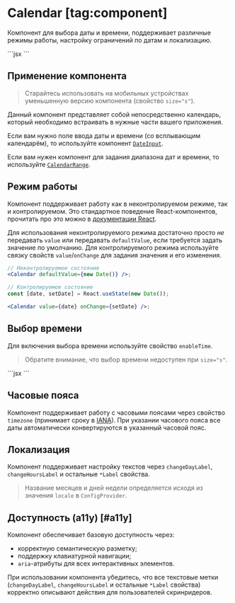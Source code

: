 <Overview group="dates">

# Calendar [tag:component]

Компонент для выбора даты и времени, поддерживает различные режимы работы, настройку ограничений по датам и локализацию.

</Overview>

<Playground>
  ```jsx
  <Calendar />
  ```
</Playground>

## Применение компонента

> Старайтесь использовать на мобильных устройствах уменьшенную версию компонента (свойство `size="s"`).

Данный компонент представляет собой непосредственно календарь, который необходимо встраивать в нужные части вашего приложения.

Если вам нужно поле ввода даты и времени (со всплывающим календарём), то используйте компонент [`DateInput`](/components/date-input).

Если вам нужен компонент для задания диапазона дат и времени, то используйте [`CalendarRange`](/components/calendar-range).

## Режим работы

Компонент поддерживает работу как в неконтролируемом режиме, так и контролируемом. Это стандартное поведение
React-компонентов, прочитать про это можно в [документации React](https://react.dev/reference/react-dom/components/input#controlling-an-input-with-a-state-variable).

Для использования неконтролируемого режима достаточно просто _не_ передавать `value` или передавать `defaultValue`, если
требуется задать значение по умолчанию.
Для контролируемого режима используйте связку свойств `value`/`onChange` для задания значения и его изменения.

```jsx
// Неконтролируемое состояние
<Calendar defaultValue={new Date()} />;

// Контролируемое состояние
const [date, setDate] = React.useState(new Date());

<Calendar value={date} onChange={setDate} />;
```

## Выбор времени

Для включения выбора времени используйте свойство `enableTime`.

> Обратите внимание, что выбор времени недоступен при `size="s"`.

<Playground>
  ```jsx
  <Calendar defaultValue={new Date()} enableTime />
  ```
</Playground>

## Часовые пояса

Компонент поддерживает работу с часовыми поясами через свойство `timezone`
(принимает сроку в [IANA](https://data.iana.org/time-zones/tzdb-2021a/zone1970.tab)).
При указании часового пояса все даты автоматически конвертируются в указанный часовой пояс.

## Локализация

Компонент поддерживает настройку текстов через `changeDayLabel`, `changeHoursLabel` и остальные `*Label` свойства.

> Название месяцев и дней недели определяется исходя из значения `locale` в `ConfigProvider`.

## Доступность (a11y) [#a11y]

Компонент обеспечивает базовую доступность через:

- корректную семантическую разметку;
- поддержку клавиатурной навигации;
- `aria`-атрибуты для всех интерактивных элементов.

При использовании компонента убедитесь, что все текстовые метки
(`changeDayLabel`, `changeHoursLabel` и остальные `*Label` свойства) корректно описывают действия для пользователей скринридеров.
